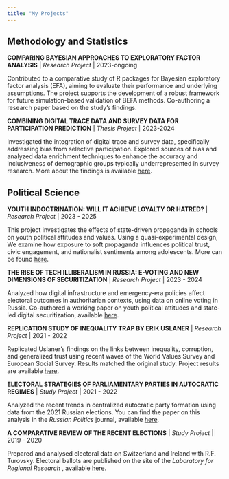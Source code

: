 ```yaml
---
title: "My Projects"
---
```


## Methodology and Statistics

**COMPARING BAYESIAN APPROACHES TO EXPLORATORY FACTOR ANALYSIS** |  *Research Project * | 2023-ongoing

Contributed to a comparative study of R packages for Bayesian exploratory factor analysis (EFA), aiming to evaluate their performance and underlying assumptions. The project supports the development of a robust framework for future simulation-based validation of BEFA methods. Co-authoring a research paper based on the study’s findings.

**COMBINING DIGITAL TRACE DATA AND SURVEY DATA FOR PARTICIPATION PREDICTION** |  *Thesis Project* | 2023-2024

Investigated the integration of digital trace and survey data, specifically addressing bias from selective participation. Explored sources of bias and analyzed data enrichment techniques to enhance the accuracy and inclusiveness of demographic groups typically underrepresented in survey research. More about the findings is available [here](https://odissei-data.nl/event/odissei-conference-2024/).

## Political Science

**YOUTH INDOCTRINATION: WILL IT ACHIEVE LOYALTY OR HATRED?** |  *Research Project * | 2023 - 2025

This project investigates the effects of state-driven propaganda in schools on youth political attitudes and values. Using a quasi-experimental design, We examine how exposure to soft propaganda influences political trust, civic engagement, and nationalist sentiments among adolescents. More can be found [here](https://papers.ssrn.com/sol3/papers.cfm?abstract_id=5264533).

**THE RISE OF TECH ILLIBERALISM IN RUSSIA: E-VOTING AND NEW DIMENSIONS OF SECURITIZATION** |  *Research Project * | 2023 - 2024

Analyzed how digital infrastructure and emergency-era policies affect electoral outcomes in authoritarian contexts, using data on online voting in Russia. Co-authored a working paper on youth political attitudes and state-led digital securitization, available [here](https://www.illiberalism.org/the-rise-of-tech-illiberalism-in-russia-e-voting-and-new-dimensions-of-securitization/).

**REPLICATION STUDY OF INEQUALITY TRAP BY ERIK USLANER** |  *Research Project * | 2021 - 2022

Replicated Uslaner’s findings on the links between inequality, corruption, and generalized trust using recent waves of the World Values Survey and European Social Survey. Results matched the original study. Project results are available [here](https://www.hse.ru/ba/political/students/diplomas/620109658).

**ELECTORAL STRATEGIES OF PARLIAMENTARY PARTIES IN AUTOCRATIC REGIMES** |  *Study Project * | 2021 - 2022

Analyzed the recent trends in centralized autocratic party formation using data from the 2021 Russian elections. You can find the paper on this analysis in the *Russian Politics* journal, available [here](https://brill.com/view/journals/rupo/8/4/article-p519_5.xml).

**A COMPARATIVE REVIEW OF THE RECENT ELECTIONS** |  *Study Project * | 2019 - 2020

Prepared and analysed electoral data on Switzerland and Ireland with R.F. Turovsky. Electoral ballots are published on the site of the *Laboratory for Regional Research *, available [here](https://cfi.hse.ru/lrps/elb).